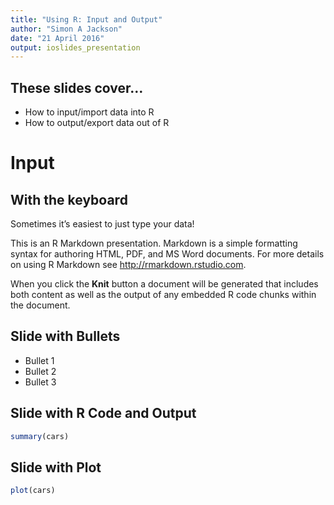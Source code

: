 ```yaml
---
title: "Using R: Input and Output"
author: "Simon A Jackson"
date: "21 April 2016"
output: ioslides_presentation
---
```


## These slides cover...

- How to input/import data into R
- How to output/export data out of R

# Input

## With the keyboard

Sometimes it's easiest to just type your data!



This is an R Markdown presentation. Markdown is a simple formatting syntax for authoring HTML, PDF, and MS Word documents. For more details on using R Markdown see <http://rmarkdown.rstudio.com>.

When you click the **Knit** button a document will be generated that includes both content as well as the output of any embedded R code chunks within the document.

## Slide with Bullets

- Bullet 1
- Bullet 2
- Bullet 3

## Slide with R Code and Output

```r
summary(cars)
```

## Slide with Plot

```r
plot(cars)
```

